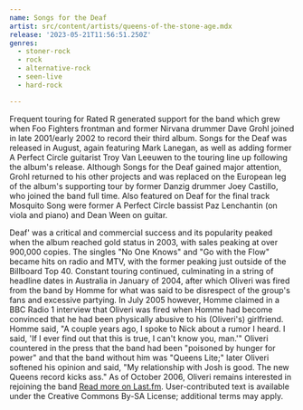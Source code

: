 ```yaml
---
name: Songs for the Deaf
artist: src/content/artists/queens-of-the-stone-age.mdx
release: '2023-05-21T11:56:51.250Z'
genres:
  - stoner-rock
  - rock
  - alternative-rock
  - seen-live
  - hard-rock

---
```


 Frequent touring for Rated R generated support for the band which grew when Foo Fighters frontman and former Nirvana drummer Dave Grohl joined in late 2001/early 2002 to record their third album. Songs for the Deaf was released in August, again featuring Mark Lanegan, as well as adding former A Perfect Circle guitarist Troy Van Leeuwen to the touring line up following the album's release. Although Songs for the Deaf gained major attention, Grohl returned to his other projects and was replaced on the European leg of the album's supporting tour by former Danzig drummer Joey Castillo, who joined the band full time. Also featured on Deaf for the final track Mosquito Song were former A Perfect Circle bassist Paz Lenchantin (on viola and piano) and Dean Ween on guitar.

Deaf' was a critical and commercial success and its popularity peaked when the album reached gold status in 2003, with sales peaking at over 900,000 copies. The singles "No One Knows" and "Go with the Flow" became hits on radio and MTV, with the former peaking just outside of the Billboard Top 40. Constant touring continued, culminating in a string of headline dates in Australia in January of 2004, after which Oliveri was fired from the band by Homme for what was said to be disrespect of the group's fans and excessive partying. In July 2005 however, Homme claimed in a BBC Radio 1 interview that Oliveri was fired when Homme had become convinced that he had been physically abusive to his (Oliveri's) girlfriend. Homme said, "A couple years ago, I spoke to Nick about a rumor I heard. I said, 'If I ever find out that this is true, I can't know you, man.'" Oliveri countered in the press that the band had been "poisoned by hunger for power" and that the band without him was "Queens Lite;" later Oliveri softened his opinion and said, "My relationship with Josh is good. The new Queens record kicks ass." As of October 2006, Oliveri remains interested in rejoining the band
 <a href="https://www.last.fm/music/Queens+of+the+Stone+Age/Songs+for+the+Deaf">Read more on Last.fm</a>. User-contributed text is available under the Creative Commons By-SA License; additional terms may apply.
 
